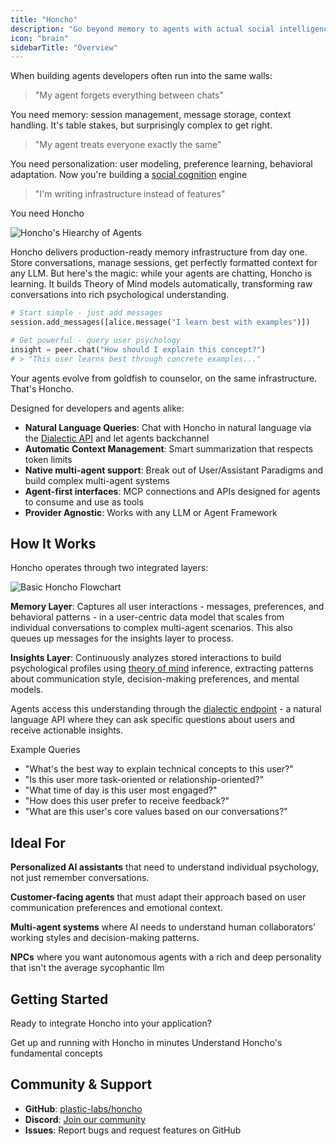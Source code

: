 ```yaml
---
title: "Honcho"
description: "Go beyond memory to agents with actual social intelligence"
icon: "brain"
sidebarTitle: "Overview"
---
```


When building agents developers often run into the same walls:

> "My agent forgets everything between chats"

You need memory: session management, message storage, context handling. It's table stakes, but surprisingly complex to get right.

> "My agent treats everyone exactly the same"

You need personalization: user modeling, preference learning, behavioral adaptation. Now you're building a [social cognition](../core-concepts/glossary#cognitive-science-terms) engine

> "I'm writing infrastructure instead of features"

You need Honcho

<img src="/images/agent_hierarchy.png" alt="Honcho's Hiearchy of Agents" />

Honcho delivers production-ready memory infrastructure from day one. Store
conversations, manage sessions, get perfectly formatted context for any LLM.
But here's the magic: while your agents are chatting, Honcho is learning. It
builds Theory of Mind models automatically, transforming raw conversations into
rich psychological understanding.

```python
# Start simple - just add messages
session.add_messages([alice.message("I learn best with examples")])

# Get powerful - query user psychology
insight = peer.chat("How should I explain this concept?")
# > "This user learns best through concrete examples..."
```

Your agents evolve from goldfish to counselor, on the same infrastructure. That's Honcho.

Designed for developers and agents alike:
- **Natural Language Queries**: Chat with Honcho in natural language via the [Dialectic API](../core-concepts/glossary#storage-%26-processing) and let agents backchannel
- **Automatic Context Management**: Smart summarization that respects token limits
- **Native multi-agent support**: Break out of User/Assistant Paradigms and build complex multi-agent systems
- **Agent-first interfaces**: MCP connections and APIs designed for agents to consume and use as tools
- **Provider Agnostic**: Works with any LLM or Agent Framework

## How It Works

Honcho operates through two integrated layers:

<img src="/images/basic_honcho_flowchart.png" alt="Basic Honcho Flowchart" />

**Memory Layer**: Captures all user interactions - messages, preferences, and
behavioral patterns - in a user-centric data model that scales from individual
conversations to complex multi-agent scenarios. This also queues up messages for the insights layer to process.

**Insights Layer**: Continuously analyzes stored interactions to build
psychological profiles using [theory of mind](glossary#theory-of-mind)
inference, extracting patterns about communication style, decision-making
preferences, and mental models.

Agents access this understanding through the [dialectic
endpoint](../core-concepts/architecture#dialectic-api) - a natural language API
where they can ask specific questions about users and receive actionable
insights.

Example Queries
- "What's the best way to explain technical concepts to this user?"
- "Is this user more task-oriented or relationship-oriented?"
- "What time of day is this user most engaged?"
- "How does this user prefer to receive feedback?"
- "What are this user's core values based on our conversations?"

## Ideal For

**Personalized AI assistants** that need to understand individual psychology, not just remember conversations.

**Customer-facing agents** that must adapt their approach based on user communication preferences and emotional context.

**Multi-agent systems** where AI needs to understand human collaborators' working styles and decision-making patterns.

**NPCs** where you want autonomous agents with a rich and deep personality that isn't the average sycophantic llm

## Getting Started

Ready to integrate Honcho into your application?

<CardGroup cols={2}> <Card title="Quickstart Guide" icon="rocket"
href="/v2/documentation/introduction/quickstart"> Get up and running with
Honcho in minutes </Card> <Card title="Core Concepts" icon="brain"
href="/v2/documentation/core-concepts/glossary"> Understand Honcho's
fundamental concepts </Card> </CardGroup>

## Community & Support

- **GitHub**: [plastic-labs/honcho](https://github.com/plastic-labs/honcho)
- **Discord**: [Join our community](http://discord.gg/plasticlabs)
- **Issues**: Report bugs and request features on GitHub
